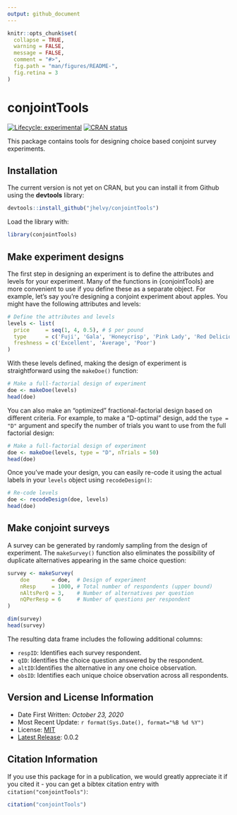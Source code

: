 ```yaml
---
output: github_document
---
```


<!-- README.md is generated from README.Rmd. Please edit that file -->

```r
knitr::opts_chunk$set(
  collapse = TRUE,
  warning = FALSE,
  message = FALSE,
  comment = "#>",
  fig.path = "man/figures/README-",
  fig.retina = 3
)
```

# conjointTools

<!-- badges: start -->
[![Lifecycle:
experimental](https://img.shields.io/badge/lifecycle-experimental-orange.svg)](https://www.tidyverse.org/lifecycle/#experimental)
[![CRAN
status](https://www.r-pkg.org/badges/version/conjointTools)](https://CRAN.R-project.org/package=conjointTools)
<!-- badges: end -->

This package contains tools for designing choice based conjoint survey experiments.

## Installation

The current version is not yet on CRAN, but you can install it from
Github using the **devtools** library:

```r
devtools::install_github("jhelvy/conjointTools")
```

Load the library with:
```r
library(conjointTools)
```

## Make experiment designs

The first step in designing an experiment is to define the attributes and levels for your experiment. Many of the functions in {conjointTools} are more convenient to use if you define these as a separate object. For example, let's say you're designing a conjoint experiment about apples. You might have the following attributes and levels:

```r
# Define the attributes and levels
levels <- list(
  price     = seq(1, 4, 0.5), # $ per pound
  type      = c('Fuji', 'Gala', 'Honeycrisp', 'Pink Lady', 'Red Delicious'),
  freshness = c('Excellent', 'Average', 'Poor')
)
```

With these levels defined, making the design of experiment is straightforward using the `makeDoe()` function:

```r
# Make a full-factorial design of experiment
doe <- makeDoe(levels)
head(doe)
```

You can also make an "optimized" fractional-factorial design based on different criteria. For example, to make a "D-optimal" design, add the `type = "D"` argument and specify the number of trials you want to use from the full factorial design:

```r
# Make a full-factorial design of experiment
doe <- makeDoe(levels, type = "D", nTrials = 50)
head(doe)
```

Once you've made your design, you can easily re-code it using the actual labels in your `levels` object using `recodeDesign()`:

```r
# Re-code levels
doe <- recodeDesign(doe, levels)
head(doe)
```

## Make conjoint surveys

A survey can be generated by randomly sampling from the design of experiment. The `makeSurvey()` function also eliminates the possibility of duplicate alternatives appearing in the same choice question:

```r
survey <- makeSurvey(
    doe       = doe,  # Design of experiment
    nResp     = 1000, # Total number of respondents (upper bound)
    nAltsPerQ = 3,    # Number of alternatives per question
    nQPerResp = 6     # Number of questions per respondent
)

dim(survey)
head(survey)
```

The resulting data frame includes the following additional columns:

- `respID`: Identifies each survey respondent.
- `qID`: Identifies the choice question answered by the respondent.
- `altID`:Identifies the alternative in any one choice observation.
- `obsID`: Identifies each unique choice observation across all respondents.

## Version and License Information

- Date First Written: *October 23, 2020*
- Most Recent Update: `r format(Sys.Date(), format="%B %d %Y")`
- License: [MIT](https://github.com/jhelvy/conjointTools/blob/master/LICENSE.md)
- [Latest Release](https://github.com/jhelvy/conjointTools/releases/latest): 0.0.2

## Citation Information

If you use this package for in a publication, we would greatly appreciate it if you cited it - you can get a bibtex citation entry with `citation("conjointTools")`:

```r
citation("conjointTools")
```
